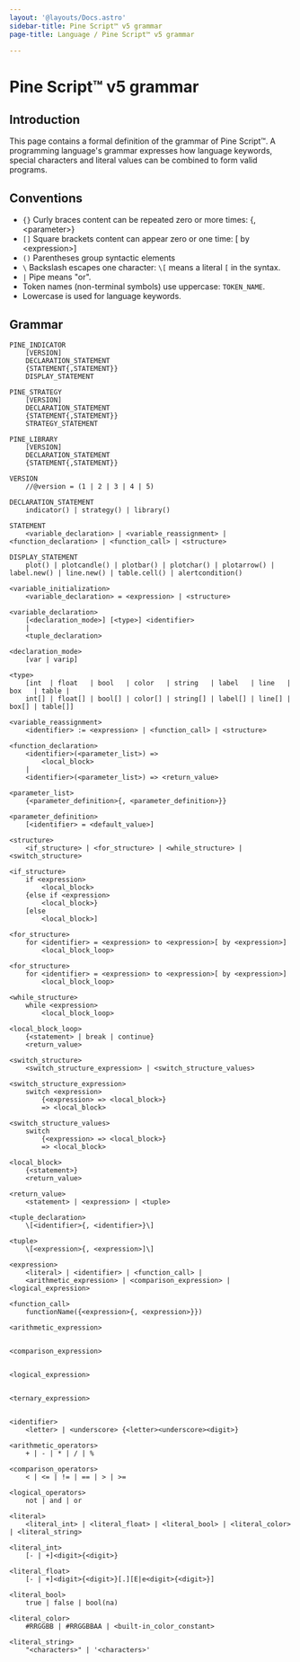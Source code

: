 ```yaml
---
layout: '@layouts/Docs.astro'
sidebar-title: Pine Script™ v5 grammar
page-title: Language / Pine Script™ v5 grammar

---
```


# Pine Script™ v5 grammar 


## Introduction

This page contains a formal definition of the grammar of Pine Script™. A
programming language\'s grammar expresses how language keywords, special
characters and literal values can be combined to form valid programs.

## Conventions

-   `{}` Curly braces content can be repeated zero or more times: {,
    \<parameter\>}
-   `[]` Square brackets content can appear zero or one time: \[ by
    \<expression\>\]
-   `()` Parentheses group syntactic elements
-   `\` Backslash escapes one character: `\[` means a literal `[` in the
    syntax.
-   `|` Pipe means \"or\".
-   Token names (non-terminal symbols) use uppercase: `TOKEN_NAME`.
-   Lowercase is used for language keywords.

## Grammar

``` pine
PINE_INDICATOR
    [VERSION]
    DECLARATION_STATEMENT
    {STATEMENT{,STATEMENT}}
    DISPLAY_STATEMENT

PINE_STRATEGY
    [VERSION]
    DECLARATION_STATEMENT
    {STATEMENT{,STATEMENT}}
    STRATEGY_STATEMENT

PINE_LIBRARY
    [VERSION]
    DECLARATION_STATEMENT
    {STATEMENT{,STATEMENT}}

VERSION
    //@version = (1 | 2 | 3 | 4 | 5)

DECLARATION_STATEMENT
    indicator() | strategy() | library()

STATEMENT
    <variable_declaration> | <variable_reassignment> | <function_declaration> | <function_call> | <structure>

DISPLAY_STATEMENT
    plot() | plotcandle() | plotbar() | plotchar() | plotarrow() | label.new() | line.new() | table.cell() | alertcondition()

<variable_initialization>
    <variable_declaration> = <expression> | <structure>

<variable_declaration>
    [<declaration_mode>] [<type>] <identifier>
    |
    <tuple_declaration>

<declaration_mode>
    [var | varip]

<type>
    [int  | float   | bool   | color   | string   | label   | line   | box   | table |
    int[] | float[] | bool[] | color[] | string[] | label[] | line[] | box[] | table[]]

<variable_reassignment>
    <identifier> := <expression> | <function_call> | <structure>

<function_declaration>
    <identifier>(<parameter_list>) => 
        <local_block>
    |
    <identifier>(<parameter_list>) => <return_value>

<parameter_list>
    {<parameter_definition>{, <parameter_definition>}}

<parameter_definition>
    [<identifier> = <default_value>]

<structure>
    <if_structure> | <for_structure> | <while_structure> | <switch_structure>

<if_structure>
    if <expression>
        <local_block>
    {else if <expression>
        <local_block>}
    [else
        <local_block>]

<for_structure>
    for <identifier> = <expression> to <expression>[ by <expression>]
        <local_block_loop>

<for_structure>
    for <identifier> = <expression> to <expression>[ by <expression>]
        <local_block_loop>

<while_structure>
    while <expression>
        <local_block_loop>

<local_block_loop>
    {<statement> | break | continue}
    <return_value>

<switch_structure>
    <switch_structure_expression> | <switch_structure_values>

<switch_structure_expression>
    switch <expression>
        {<expression> => <local_block>}
        => <local_block>

<switch_structure_values>
    switch
        {<expression> => <local_block>}
        => <local_block>

<local_block>
    {<statement>}
    <return_value>

<return_value>
    <statement> | <expression> | <tuple>

<tuple_declaration>
    \[<identifier>{, <identifier>}\]

<tuple>
    \[<expression>{, <expression>]\]

<expression>
    <literal> | <identifier> | <function_call> | 
    <arithmetic_expression> | <comparison_expression> | <logical_expression>

<function_call>
    functionName({<expression>{, <expression>}})

<arithmetic_expression>


<comparison_expression>


<logical_expression>


<ternary_expression>


<identifier>
    <letter> | <underscore> {<letter><underscore><digit>}

<arithmetic_operators>
    + | - | * | / | %

<comparison_operators>
    < | <= | != | == | > | >=

<logical_operators>
    not | and | or

<literal>
    <literal_int> | <literal_float> | <literal_bool> | <literal_color> | <literal_string>

<literal_int>
    [- | +]<digit>{<digit>}

<literal_float>
    [- | +]<digit>{<digit>}[.][E|e<digit>{<digit>}]

<literal_bool>
    true | false | bool(na)

<literal_color>
    #RRGGBB | #RRGGBBAA | <built-in_color_constant>

<literal_string>
    "<characters>" | '<characters>'
```


